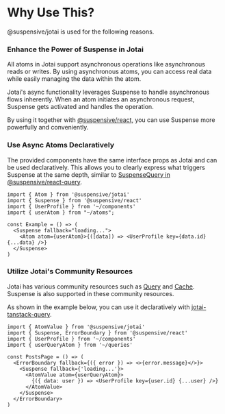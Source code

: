 
# Why Use This?

@suspensive/jotai is used for the following reasons.

<Steps>

### Enhance the Power of Suspense in Jotai

All atoms in Jotai support asynchronous operations like asynchronous reads or writes. By using asynchronous atoms, you can access real data while easily managing the data within the atom.

Jotai's async functionality leverages Suspense to handle asynchronous flows inherently. When an atom initiates an asynchronous request, Suspense gets activated and handles the operation.

By using it together with [@suspensive/react](https://suspensive.org/en/docs/react/motivation), you can use Suspense more powerfully and conveniently.

### Use Async Atoms Declaratively

The provided components have the same interface props as Jotai and can be used declaratively. This allows you to clearly express what triggers Suspense at the same depth, similar to [SuspenseQuery in @suspensive/react-query](https://suspensive.org/en/docs/react-query/SuspenseQuery).

```tsx
import { Atom } from '@suspensive/jotai'
import { Suspense } from '@suspensive/react'
import { UserProfile } from '~/components'
import { userAtom } from "~/atoms";

const Example = () => (
  <Suspense fallback="loading...">
    <Atom atom={userAtom}>{([data]) => <UserProfile key={data.id} {...data} />}
  </Suspense>
)
```

### Utilize Jotai's Community Resources

Jotai has various community resources such as [Query](https://jotai.org/docs/extensions/query) and [Cache](https://jotai.org/docs/extensions/cache). Suspense is also supported in these community resources.

As shown in the example below, you can use it declaratively with [jotai-tanstack-query](https://github.com/jotaijs/jotai-tanstack-query).

```tsx
import { AtomValue } from '@suspensive/jotai'
import { Suspense, ErrorBoundary } from '@suspensive/react'
import { UserProfile } from '~/components'
import { userQueryAtom } from '~/queries'

const PostsPage = () => (
  <ErrorBoundary fallback={({ error }) => <>{error.message}</>}>
    <Suspense fallback={'loading...'}>
      <AtomValue atom={userQueryAtom}>
        {({ data: user }) => <UserProfile key={user.id} {...user} />}
      </AtomValue>
    </Suspense>
  </ErrorBoundary>
)
```

</Steps>
